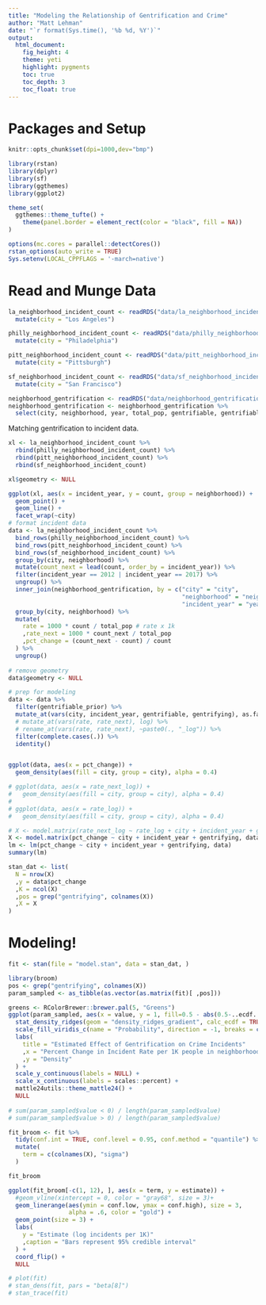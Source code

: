 ```yaml
---
title: "Modeling the Relationship of Gentrification and Crime"
author: "Matt Lehman"
date: "`r format(Sys.time(), '%b %d, %Y')`"
output:
  html_document:
    fig_height: 4
    theme: yeti
    highlight: pygments
    toc: true
    toc_depth: 3
    toc_float: true
---
```


# Packages and Setup
```r
knitr::opts_chunk$set(dpi=1000,dev="bmp")
```

```r
library(rstan)
library(dplyr)
library(sf)
library(ggthemes)
library(ggplot2)
```


```r
theme_set(
  ggthemes::theme_tufte() +
    theme(panel.border = element_rect(color = "black", fill = NA))
)
```


```r
options(mc.cores = parallel::detectCores())
rstan_options(auto_write = TRUE)
Sys.setenv(LOCAL_CPPFLAGS = '-march=native')
```


# Read and Munge Data
```r
la_neighborhood_incident_count <- readRDS("data/la_neighborhood_incident_count.RDS") %>% 
  mutate(city = "Los Angeles")

philly_neighborhood_incident_count <- readRDS("data/philly_neighborhood_incident_count.RDS") %>% 
  mutate(city = "Philadelphia")

pitt_neighborhood_incident_count <- readRDS("data/pitt_neighborhood_incident_count.RDS") %>% 
  mutate(city = "Pittsburgh")

sf_neighborhood_incident_count <- readRDS("data/sf_neighborhood_incident_count.RDS") %>% 
  mutate(city = "San Francisco")

neighborhood_gentrification <- readRDS("data/neighborhood_gentrification.RDS")
neighborhood_gentrification <- neighborhood_gentrification %>% 
  select(city, neighborhood, year, total_pop, gentrifiable, gentrifiable_prior, gentrifying)
```

Matching gentrification to incident data. 

```r
xl <- la_neighborhood_incident_count %>% 
  rbind(philly_neighborhood_incident_count) %>% 
  rbind(pitt_neighborhood_incident_count) %>% 
  rbind(sf_neighborhood_incident_count)

xl$geometry <- NULL

ggplot(xl, aes(x = incident_year, y = count, group = neighborhood)) +
  geom_point() +
  geom_line() +
  facet_wrap(~city)
# format incident data
data <- la_neighborhood_incident_count %>% 
  bind_rows(philly_neighborhood_incident_count) %>% 
  bind_rows(pitt_neighborhood_incident_count) %>% 
  bind_rows(sf_neighborhood_incident_count) %>% 
  group_by(city, neighborhood) %>% 
  mutate(count_next = lead(count, order_by = incident_year)) %>%
  filter(incident_year == 2012 | incident_year == 2017) %>%
  ungroup() %>% 
  inner_join(neighborhood_gentrification, by = c("city" = "city",
                                                 "neighborhood" = "neighborhood",
                                                 "incident_year" = "year")) %>% 
  group_by(city, neighborhood) %>% 
  mutate(
    rate = 1000 * count / total_pop # rate x 1k
    ,rate_next = 1000 * count_next / total_pop
    ,pct_change = (count_next - count) / count
  ) %>% 
  ungroup()
  
# remove geometry
data$geometry <- NULL

# prep for modeling
data <- data %>%  
  filter(gentrifiable_prior) %>% 
  mutate_at(vars(city, incident_year, gentrifiable, gentrifying), as.factor) %>% 
  # mutate_at(vars(rate, rate_next), log) %>% 
  # rename_at(vars(rate, rate_next), ~paste0(., "_log")) %>% 
  filter(complete.cases(.)) %>% 
  identity()


ggplot(data, aes(x = pct_change)) +
  geom_density(aes(fill = city, group = city), alpha = 0.4)

# ggplot(data, aes(x = rate_next_log)) +
#   geom_density(aes(fill = city, group = city), alpha = 0.4)
# 
# ggplot(data, aes(x = rate_log)) +
#   geom_density(aes(fill = city, group = city), alpha = 0.4)

# X <- model.matrix(rate_next_log ~ rate_log + city + incident_year + gentrifying, data)
X <- model.matrix(pct_change ~ city + incident_year + gentrifying, data)
lm <- lm(pct_change ~ city + incident_year + gentrifying, data)
summary(lm)

stan_dat <- list(
  N = nrow(X)
  ,y = data$pct_change
  ,K = ncol(X)
  ,pos = grep("gentrifying", colnames(X))
  ,X = X
)
```

# Modeling!
```r
fit <- stan(file = "model.stan", data = stan_dat, )
```

```r
library(broom)
pos <- grep("gentrifying", colnames(X))
param_sampled <- as_tibble(as.vector(as.matrix(fit)[ ,pos]))

greens <- RColorBrewer::brewer.pal(5, "Greens")
ggplot(param_sampled, aes(x = value, y = 1, fill=0.5 - abs(0.5-..ecdf..))) +
  stat_density_ridges(geom = "density_ridges_gradient", calc_ecdf = TRUE) +
  scale_fill_viridis_c(name = "Probability", direction = -1, breaks = c(0, 0.2, .4)) +
  labs(
    title = "Estimated Effect of Gentrification on Crime Incidents"
    ,x = "Percent Change in Incident Rate per 1K people in neighborhood"
    ,y = "Density"
  ) +
  scale_y_continuous(labels = NULL) +
  scale_x_continuous(labels = scales::percent) +
  mattle24utils::theme_mattle24() +
  NULL
 
# sum(param_sampled$value < 0) / length(param_sampled$value)
# sum(param_sampled$value > 0) / length(param_sampled$value)

fit_broom <- fit %>%
  tidy(conf.int = TRUE, conf.level = 0.95, conf.method = "quantile") %>% 
  mutate(
    term = c(colnames(X), "sigma")
  ) 

fit_broom

ggplot(fit_broom[-c(1, 12), ], aes(x = term, y = estimate)) +
  #geom_vline(xintercept = 0, color = "gray68", size = 3)+
  geom_linerange(aes(ymin = conf.low, ymax = conf.high), size = 3,
                 alpha = .6, color = "gold") +
  geom_point(size = 3) +
  labs(
    y = "Estimate (log incidents per 1K)"
    ,caption = "Bars represent 95% credible interval"
  ) +
  coord_flip() +
  NULL

# plot(fit)
# stan_dens(fit, pars = "beta[8]")
# stan_trace(fit)
```

```r

```

